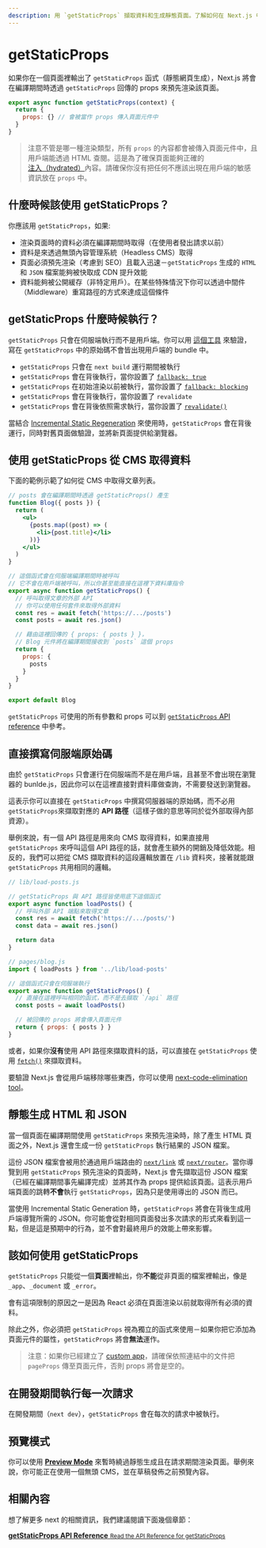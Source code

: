 ```yaml
---
description: 用 `getStaticProps` 擷取資料和生成靜態頁面。了解如何在 Next.js 中使用這隻 API 來擷取資料。
---
```


# getStaticProps

如果你在一個頁面裡輸出了 `getStaticProps` 函式（靜態網頁生成），Next.js 將會在編譯期間時透過 `getStaticProps` 回傳的 props 來預先渲染該頁面。

```jsx
export async function getStaticProps(context) {
  return {
    props: {} // 會被當作 props 傳入頁面元件中
  }
}
```

> 注意不管是哪一種渲染類型，所有 `props` 的內容都會被傳入頁面元件中，且用戶端能透過 HTML 查閱。這是為了確保頁面能夠正確的[注入（hydrated）](https://reactjs.org/docs/react-dom.html#hydrate)內容。請確保你沒有把任何不應該出現在用戶端的敏感資訊放在 `props` 中。

## 什麼時候該使用 getStaticProps？

你應該用 `getStaticProps`，如果:

- 渲染頁面時的資料必須在編譯期間時取得（在使用者發出請求以前）
- 資料是來透過無頭內容管理系統（Headless CMS）取得
- 頁面必須預先渲染（考慮到 SEO）且載入迅速－`getStaticProps` 生成的 `HTML` 和 `JSON` 檔案能夠被快取成 CDN 提升效能
- 資料能夠被公開緩存（非特定用戶）。在某些特殊情況下你可以透過中間件（Middleware）重寫路徑的方式來達成這個條件

## getStaticProps 什麼時候執行？

`getStaticProps` 只會在伺服端執行而不是用戶端。你可以用 [這個工具](https://next-code-elimination.vercel.app/) 來驗證，寫在 `getStaticProps` 中的原始碼不會皆出現用戶端的 bundle 中。

- `getStaticProps` 只會在 `next build` 運行期間被執行
- `getStaticProps` 會在背後執行，當你設置了 [`fallback: true`](/docs/api-reference/data-fetching/get-static-paths#fallback-true)
- `getStaticProps` 在初始渲染以前被執行，當你設置了 [`fallback: blocking`](/docs/api-reference/data-fetching/get-static-paths#fallback-blocking)
- `getStaticProps` 會在背後執行，當你設置了 `revalidate`
- `getStaticProps` 會在背後依照需求執行，當你設置了 [`revalidate()`](/docs/basic-features/data-fetching/incremental-static-regeneration.md#on-demand-revalidation)

當結合 [Incremental Static Regeneration](/docs/basic-features/data-fetching/incremental-static-regeneration.md) 來使用時，`getStaticProps` 會在背後運行，同時對舊頁面做驗證，並將新頁面提供給瀏覽器。

## 使用 getStaticProps 從 CMS 取得資料

下面的範例示範了如何從 CMS 中取得文章列表。

```jsx
// posts 會在編譯期間時透過 getStaticProps() 產生
function Blog({ posts }) {
  return (
    <ul>
      {posts.map((post) => (
        <li>{post.title}</li>
      ))}
    </ul>
  )
}

// 這個函式會在伺服端編譯期間時被呼叫
// 它不會在用戶端被呼叫，所以你甚至能直接在這裡下資料庫指令
export async function getStaticProps() {
  // 呼叫取得文章的外部 API
  // 你可以使用任何套件來取得外部資料
  const res = await fetch('https://.../posts')
  const posts = await res.json()

  // 藉由這裡回傳的 { props: { posts } }，
  // Blog 元件將在編譯期間接收到 `posts` 這個 props
  return {
    props: {
      posts
    }
  }
}

export default Blog
```

`getStaticProps` 可使用的所有參數和 props 可以到 [`getStaticProps` API reference](/docs/api-reference/data-fetching/get-static-props.md) 中參考。

## 直接撰寫伺服端原始碼

由於 `getStaticProps` 只會運行在伺服端而不是在用戶端，且甚至不會出現在瀏覽器的 bunlde.js，因此你可以在這裡直接對資料庫做查詢，不需要發送到瀏覽器。

這表示你可以直接在 `getStaticProps` 中撰寫伺服器端的原始碼，而不必用 `getStaticProps`來擷取對應的 **API 路徑**（這樣子做的意思等同於從外部取得內部資源）。

舉例來說，有一個 API 路徑是用來向 CMS 取得資料，如果直接用 `getStaticProps` 來呼叫這個 API 路徑的話，就會產生額外的開銷及降低效能。相反的，我們可以把從 CMS 擷取資料的這段邏輯放置在 `/lib` 資料夾，接著就能跟 `getStaticProps` 共用相同的邏輯。

```jsx
// lib/load-posts.js

// getStaticProps 與 API 路徑皆使用底下這個函式
export async function loadPosts() {
  // 呼叫外部 API 端點來取得文章
  const res = await fetch('https://.../posts/')
  const data = await res.json()

  return data
}

// pages/blog.js
import { loadPosts } from '../lib/load-posts'

// 這個函式只會在伺服端執行
export async function getStaticProps() {
  // 直接在這裡呼叫相同的函式，而不是去擷取 `/api` 路徑
  const posts = await loadPosts()

  // 被回傳的 props 將會傳入頁面元件
  return { props: { posts } }
}
```

或者，如果你**沒有**使用 API 路徑來擷取資料的話，可以直接在 `getStaticProps` 使用 [`fetch()`](https://developer.mozilla.org/en-US/docs/Web/API/Fetch_API) 來擷取資料。

要驗證 Next.js 會從用戶端移除哪些東西，你可以使用 [next-code-elimination tool](https://next-code-elimination.vercel.app/)。

## 靜態生成 HTML 和 JSON

當一個頁面在編譯期間使用 `getStaticProps` 來預先渲染時，除了產生 HTML 頁面之外，Next.js 還會生成一份 `getStaticProps` 執行結果的 JSON 檔案。

這份 JSON 檔案會被用於通過用戶端路由的 [`next/link`](/docs/api-reference/next/link.md) 或 [`next/router`](/docs/api-reference/next/router.md)。當你導覽到用 `getStaticProps` 預先渲染的頁面時，Next.js 會先擷取這份 JSON 檔案（已經在編譯期間事先編譯完成）並將其作為 props 提供給該頁面。這表示用戶端頁面的跳轉**不會**執行 `getStaticProps`，因為只是使用導出的 JSON 而已。

當使用 Incremental Static Generation 時，`getStaticProps` 將會在背後生成用戶端導覽所需的 JSON。你可能會從對相同頁面發出多次請求的形式來看到這一點，但是這是預期中的行為，並不會對最終用戶的效能上帶來影響。

## 該如何使用 getStaticProps

`getStaticProps` 只能從一個**頁面**裡輸出，你**不能**從非頁面的檔案裡輸出，像是 `_app`、`_document` 或 `_error`。

會有這項限制的原因之一是因為 React 必須在頁面渲染以前就取得所有必須的資料。

除此之外，你必須把 `getStaticProps` 視為獨立的函式來使用－如果你把它添加為頁面元件的屬性，`getStaticProps` 將會**無法**運作。

> 注意：如果你已經建立了 [custom app](/docs/advanced-features/custom-app.md)，請確保依照連結中的文件把 `pageProps` 傳至頁面元件，否則 props 將會是空的。

## 在開發期間執行每一次請求

在開發期間（`next dev`），`getStaticProps` 會在每次的請求中被執行。

## 預覽模式

你可以使用 [**Preview Mode**](/docs/advanced-features/preview-mode.md) 來暫時繞過靜態生成且在請求期間渲染頁面。舉例來說，你可能正在使用一個無頭 CMS，並在草稿發佈之前預覽內容。

## 相關內容

想了解更多 next 的相關資訊，我們建議閱讀下面幾個章節：

<div className='card'>
  <a href='/docs/api-reference/data-fetching/get-static-props.md'>
    <b>getStaticProps API Reference</b>
    <small>Read the API Reference for getStaticProps</small>
  </a>
</div>
